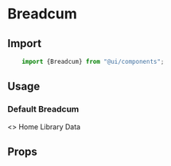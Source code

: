 


<Meta title="Components/Breadcum" component="Breadcum" />

# Breadcum

<Story name="Import" />

## Import

```jsx
    import {Breadcum} from "@ui/components";
```

## Usage

<Story name="Usages"/>

### Default Breadcum
<Preview withToolbar>
<Story name="-Default">
    <>
   <Breadcum>
      <StyledBreadcum.Item href="#">Home</StyledBreadcum.Item>
    <StyledBreadcum.Item href="#">Library</StyledBreadcum.Item>
    <StyledBreadcum.Item active>Data</StyledBreadcum.Item>
   </Breadcum>
</>
</Story>
</Preview>



<Story name="Props" />

## Props

<Props of={BreadcumTypes} />